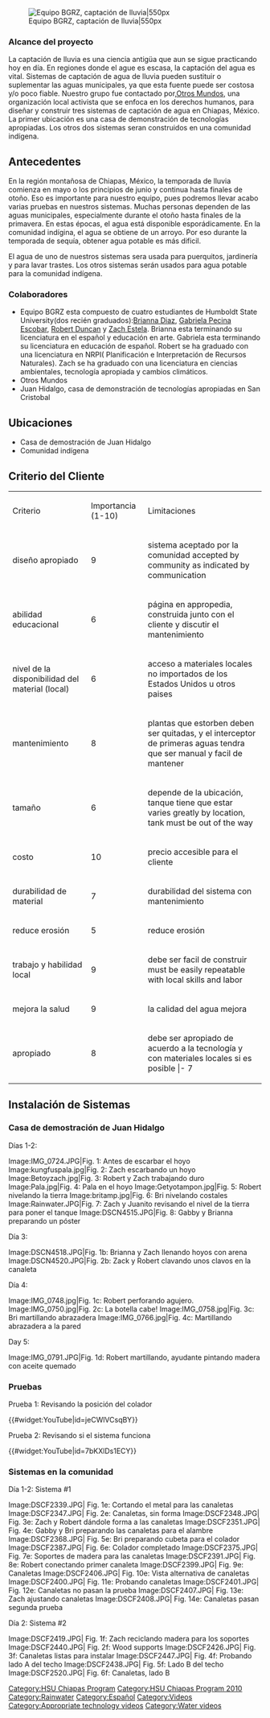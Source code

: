 {{HSU Chiapas header}}
{{Lang|[[HSU Chiapas rainwater catchment|English]] - [[HSU Chiapas captación de agua de lluvia|Español]]}}

[[File:teambgrz.JPG|thumb|Equipo BGRZ, captación de lluvia|550px]]
=== Alcance del proyecto  === 

La captación de lluvia es una ciencia antigüa que aun se sigue practicando hoy en día. En regiones donde el ague es escasa, la captación del agua es vital. Sistemas de captación de agua de lluvia pueden sustituir o suplementar las aguas municipales, ya que esta fuente puede ser costosa y/o poco fiable. Nuestro grupo fue contactado por,[http://www.otrosmundoschiapas.org/index.php Otros Mundos], una organización local activista que se enfoca en los derechos humanos, para diseñar y construir tres sistemas de captación de agua en Chiapas, México. La primer ubicación es una casa de demonstración de tecnologías apropiadas. Los otros dos sistemas seran construidos en una comunidad indígena.

==Antecedentes==

En la región montañosa de Chiapas, México, la temporada de lluvia comienza en mayo o los principios de junio y continua hasta finales de otoño. Eso es importante para nuestro equipo, pues podremos llevar acabo varias pruebas en nuestros sistemas. Muchas personas dependen de las aguas municipales, especialmente durante el otoño hasta finales de la primavera. En estas épocas, el agua está disponible esporádicamente. En la comunidad indígina, el agua se obtiene de un arroyo. Por eso durante la temporada de sequía, obtener agua potable es más dificil.

El agua de uno de nuestros sistemas sera usada para puerquitos, jardinería y para lavar trastes. Los otros sistemas serán usados para agua potable para la comunidad indígena.


===Colaboradores===

*Equipo BGRZ esta compuesto de cuatro estudiantes de Humboldt State University(dos recién graduados):[http://www.appropedia.org/User:Conejitabri Brianna Diaz], [http://www.appropedia.org/User:Gabbytmb Gabriela Pecina Escobar], [http://www.appropedia.org/User:Rok_duncan Robert Duncan] y [http://www.appropedia.org/User:Evolution_number_9 Zach Estela]. Brianna esta terminando su licenciatura en el español y educación en arte. Gabriela esta terminando su licenciatura en educación de español. Robert se ha graduado con una licenciatura en NRPI( Planificación e Interpretación de Recursos Naturales). Zach se ha graduado con una licenciatura en ciencias ambientales, tecnología apropiada y cambios climáticos. 
*Otros Mundos
*Juan Hidalgo, casa de demonstración de tecnologías apropiadas en San Cristobal

==  Ubicaciones  ==

*Casa de demostración de Juan Hidalgo
*Comunidad indígena

== Criterio del Cliente  ==



{| border="1"
|-
| Criterio
| Importancia (1-10)
| Limitaciones
|-
| diseño apropiado
| 9 
| sistema aceptado por la comunidad accepted by community as indicated by communication 
|-
| abilidad educacional 
| 6 
| página en appropedia, construida junto con el cliente y discutir el mantenimiento
|-
| nivel de la disponibilidad del material (local) 
| 6 
| acceso a materiales locales no importados de los Estados Unidos u otros paises
|-
| mantenimiento
| 8 
| plantas que estorben deben ser quitadas, y el interceptor de primeras aguas tendra que ser manual y facil de mantener
|-
| tamaño
| 6 
| depende de la ubicación, tanque tiene que estar varies greatly by location, tank must be out of the way
|-
| costo
| 10 
| precio accesible para el cliente
|-
| durabilidad de material 
| 7 
| durabilidad del sistema con mantenimiento
|
|-
| reduce erosión
| 5 
| reduce erosión
|-
| trabajo y habilidad local 
| 9 
| debe ser facil de construir must be easily repeatable with local skills and labor
|-
| mejora la salud
| 9 
| la calidad del agua mejora
|-
| apropiado
| 8
| debe ser apropiado de acuerdo a la tecnología y con materiales locales si es posible 
|- 7
| tiempo que toma en construir 
| 9
| tiene que ser terminado en 4 semanas
|}

== Instalación de Sistemas  == 

===Casa de demostración de Juan Hidalgo===

Días 1-2:

<gallery>

Image:IMG_0724.JPG|Fig. 1: Antes de escarbar el hoyo
Image:kungfuspala.jpg|Fig. 2: Zach escarbando un hoyo
Image:Betoyzach.jpg|Fig. 3: Robert y Zach trabajando duro
Image:Pala.jpg|Fig. 4: Pala en el hoyo
Image:Getyotampon.jpg|Fig. 5: Robert nivelando la tierra
Image:britamp.jpg|Fig. 6: Bri nivelando costales
Image:Rainwater.JPG|Fig. 7: Zach y Juanito revisando el nivel de la tierra para poner el tanque
Image:DSCN4515.JPG|Fig. 8: Gabby y Brianna preparando un póster

</gallery>

Día 3:

<gallery>

Image:DSCN4518.JPG|Fig. 1b: Brianna y Zach llenando hoyos con arena
Image:DSCN4520.JPG|Fig. 2b: Zack y Robert clavando unos clavos en la canaleta 

</gallery>

Día 4:

<gallery>

Image:IMG_0748.jpg|Fig. 1c: Robert perforando agujero.
Image:IMG_0750.jpg|Fig. 2c: La botella cabe!
Image:IMG_0758.jpg|Fig. 3c: Bri martillando abrazadera
Image:IMG_0766.jpg|Fig. 4c: Martillando abrazadera a la pared

</gallery>

Day 5:

<gallery>
Image:IMG_0791.JPG|Fig. 1d: Robert martillando, ayudante pintando madera con aceite quemado
</gallery>

===Pruebas===

Prueba 1: Revisando la posición del colador

{{#widget:YouTube|id=jeCWlVCsqBY}}

Prueba 2: Revisando si el sistema funciona

{{#widget:YouTube|id=7bKXlDs1ECY}}

=== Sistemas en la comunidad===


Día 1-2: Sistema #1

<gallery>

Image:DSCF2339.JPG| Fig. 1e: Cortando el metal para las canaletas
Image:DSCF2347.JPG| Fig. 2e: Canaletas, sin forma
Image:DSCF2348.JPG| Fig. 3e: Zach y Robert dándole forma a las canaletas
Image:DSCF2351.JPG| Fig. 4e: Gabby y Bri preparando las canaletas para el alambre
Image:DSCF2368.JPG| Fig. 5e: Bri preparando cubeta para el colador
Image:DSCF2387.JPG| Fig. 6e: Colador completado
Image:DSCF2375.JPG| Fig. 7e: Soportes de madera para las canaletas
Image:DSCF2391.JPG| Fig. 8e: Robert conectando primer canaleta
Image:DSCF2399.JPG| Fig. 9e: Canaletas
Image:DSCF2406.JPG| Fig. 10e: Vista alternativa de canaletas
Image:DSCF2400.JPG| Fig. 11e: Probando canaletas
Image:DSCF2401.JPG| Fig. 12e: Canaletas no pasan la prueba
Image:DSCF2407.JPG| Fig. 13e: Zach ajustando canaletas
Image:DSCF2408.JPG| Fig. 14e: Canaletas pasan segunda prueba

</gallery>


Día 2: Sistema #2

<gallery>
Image:DSCF2419.JPG| Fig. 1f: Zach reciclando madera para los soportes
Image:DSCF2440.JPG| Fig. 2f: Wood supports
Image:DSCF2426.JPG| Fig. 3f: Canaletas listas para instalar
Image:DSCF2447.JPG| Fig. 4f: Probando lado A del techo
Image:DSCF2438.JPG| Fig. 5f: Lado B del techo
Image:DSCF2520.JPG| Fig. 6f: Canaletas, lado B
</gallery>

[[Category:HSU Chiapas Program]] 
[[Category:HSU Chiapas Program 2010]]
[[Category:Rainwater]]
[[Category:Español]]
[[Category:Videos]]
[[Category:Appropriate technology videos]]
[[Category:Water videos]]